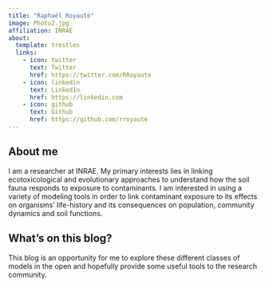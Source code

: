 ```yaml
---
title: "Raphaël Royauté"
image: Photo2.jpg
affiliation: INRAE
about:
  template: trestles
  links:
    - icon: twitter
      text: Twitter
      href: https://twitter.com/RRoyaute
    - icon: linkedin
      text: LinkedIn
      href: https://linkedin.com
    - icon: github
      text: Github
      href: https://github.com/rroyaute
---
```


## About me

I am a researcher at INRAE. My primary interests lies in linking ecotoxicological and evolutionary approaches to understand how the soil fauna responds to exposure to contaminants. I am interested in using a variety of modeling tools in order to link contaminant exposure to its effects on organisms' life-history and its consequences on population, community dynamics and soil functions.

## What's on this blog?
This blog is an opportunity for me to explore these different classes of models in the open and hopefully provide some useful tools to the research community.
